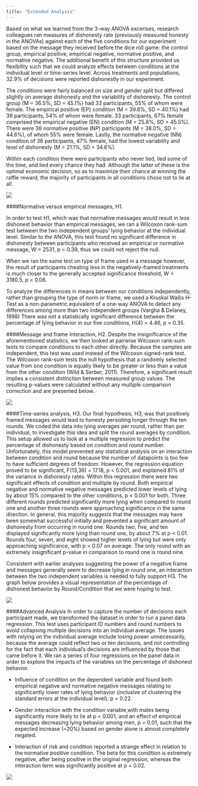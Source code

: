 ```yaml
---
title: "Extended Analysis"
---
```


Based on what we learned from the 3-way ANOVA excerises, research colleagues ran measures of dishonesty rate (previously measured honesty in the ANOVAs) against each of the five conditions for our experiment based on the message they received before the dice roll game: the control group, empirical positive, empirical negative, normative positive, and normative negative. The additional benefit of this structure provided us flexibility such that we could analyze effects between conditions at the individual level or time-series level. Across treatments and populations, 32.9% of decisions were reported dishonestly in our experiment.
	
The conditions were fairly balanced on size and gender split but differed slightly on average dishonesty and the variability of dishonesty. The control group (M = 36.5%, SD = 45.1%) had 33 participants, 55% of whom were female. The empirical positive (EP) condition (M = 39.6%, SD = 40.1%) had 39 participants, 54% of whom were female. 33 participants, 67% female comprised the empirical negative (EN) condition (M = 25.8%, SD = 45.5%). There were 38 normative positive (NP) participants (M = 38.0%, SD = 44.6%), of whom 55% were female. Lastly, the normative negative (NN) condition of 38 participants, 47% female, had the lowest variability and level of dishonesty (M = 21.1%, SD = 34.6%). 

Within each condition there were participants who never lied, lied some of the time, and lied every chance they had. Although the latter of these is the optimal economic decision, so as to maximize their chance at winning the raffle reward, the majority of participants in all conditions chose not to lie at all.

![](Dishonesty by Condition_sm.png)

####Normative versus empirical messages, H1.

In order to test H1, which was that normative messages would result in less dishonest behavior than empirical messages, we ran a Wilcoxon rank-sum test between the two independent groups’ lying behavior at the individual level. Similar to the ANOVA, this test found no significant difference in dishonesty between participants who received an empirical or normative message, W = 2531, p = 0.39, thus we could not reject the null. 

When we ran the same test on type of frame used in a message however, the result of participants cheating less in the negatively-framed treatments is much closer to the generally accepted significance threshold, W = 3180.5, p = 0.06. 

To analyze the differences in means between our conditions independently, rather than grouping the type of norm or frame, we used a Kruskal Wallis H-Test as a non-parametric equivalent of a one-way ANOVA to detect any differences among more than two independent groups (Vargha & Delaney, 1998) There was not a statistically significant difference between the percentage of lying behavior in our five conditions, H(4) = 4.46, p = 0.35.

####Message and frame interaction, H2.
Despite the insignificance of the aforementioned statistics, we then looked at pairwise Wilcoxon rank-sum tests to compare conditions to each other directly. Because the samples are independent, this test was used instead of the Wilcoxon signed-rank test. The Wilcoxon rank-sum tests the null hypothesis that a randomly selected value from one condition is equally likely to be greater or less than a value from the other condition (Wild & Serber, 2011). Therefore, a significant result implies a consistent distinction between measured group values. The resulting p-values were calculated without any multiple comparison correction and are presented below.

![](Wilcoxon.png)

####Time-series analysis, H3.
Our final hypothesis, H3, was that positively framed messages would lead to honesty persisting longer through the ten rounds. We coded the data into lying averages per round, rather than per individual, to investigate this idea and split the round averages by condition. This setup allowed us to look at a multiple regression to predict the percentage of dishonesty based on condition and round number. Unfortunately, this model prevented any statistical analysis on an interaction between condition and round because the number of datapoints is too few to have sufficient degrees of freedom. 
However, the regression equation proved to be significant, F(13,36) = 17.18, p < 0.001, and explained 81% of the variance in dishonesty rates. Within this regression there were two significant effects of condition and multiple by round. Both empirical negative and normative negative messages predicted lower levels of lying by about 15% compared to the other conditions, p < 0.001 for both. 
Three different rounds predicted significantly more lying when compared to round one and another three rounds were approaching significance in the same direction. In general, this majority suggests that the messages may have been somewhat successful initially and prevented a significant amount of dishonesty from occurring in round one. Rounds two, five, and ten displayed significantly more lying than round one, by about 7% at p < 0.01. Rounds four, seven, and eight showed higher levels of lying but were only approaching significance, with p = 0.07 on average. The only round with an extremely insignificant p-value in comparison to round one is round nine. 

Consistent with earlier analyses suggesting the power of a negative frame and messages generally seem to decrease lying in round one, an interaction between the two independent variables is needed to fully support H3. The graph below provides a visual representation of the percentage of dishonest behavior by Round/Condition that we were hoping to test.

![](DishonestybyRound.png)

####Advanced Analysis
In order to capture the number of decisions each participant made, we transformed the dataset in order to run a panel data regression. This test uses participant ID numbers and round numbers to avoid collapsing multiple decisions into an individual average. The issues with relying on the individual average include losing power unnecessarily, because the average could reflect two or ten decisions, and not controlling for the fact that each individual’s decisions are influenced by those that came before it. We ran a series of four regressions on the panel data in order to explore the impacts of the variables on the percentage of dishonest behavior.

  - Influence of condition on the dependent variable and found both empirical negative and normative negative messages relating to significantly lower rates of lying behavior (inclusive of clustering the standard errors at the individual level), p = 0.22.
  
  - Gender interaction with the condition variable,with males being significantly more likely to lie at p < 0.001, and an effect of empirical messages decreasing lying behavior among men, p = 0.01, such that the expected increase (~20%) based on gender alone is almost completely negated.
  
  - Interaction of risk and condition reported a strange effect in relation to the normative positive condition. The beta for this condition is extremely negative, after being positive in the original regression, whereas the interaction term was significantly positive at p = 0.02.

  ![](PanelRegression.png)
  


  